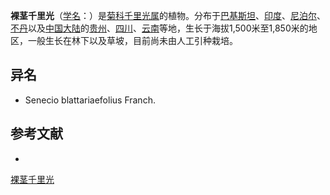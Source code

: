 {{Speciesbox
| name = 裸茎千里光
| status = 
| status_system = 
| image =
| genus = Senecio
| species = nudicaulis
| authority = Buch.-Ham. ex D. Don
}}

'''裸茎千里光'''（[[学名|学名]]：{{lang|la|''Senecio nudicaulis''}}）是[[菊科|菊科]][[千里光属|千里光属]]的植物。分布于[[巴基斯坦|巴基斯坦]]、[[印度|印度]]、[[尼泊尔|尼泊尔]]、[[不丹|不丹]]以及[[中国大陆|中国大陆]]的[[贵州|贵州]]、[[四川|四川]]、[[云南|云南]]等地，生长于海拔1,500米至1,850米的地区，一般生长在林下以及草坡，目前尚未由人工引种栽培。

== 异名 ==
* Senecio blattariaefolius Franch.

== 参考文献 ==
<div class="references-small">
* {{cite web| url =http://www.bioinfo.cn/db05/KmzwSpecies.php?action=view&id=5380| title =裸茎千里光| work =《中国高等植物数据库全库》| publisher =中国科学院微生物研究所| author =昆明植物研究所| accessdate =2009-02-25| deadurl =yes| archiveurl =https://web.archive.org/web/20160305061514/http://www.bioinfo.cn/db05/KmzwSpecies.php?action=view&id=5380| archivedate =2016-03-05| df =}}
</div>
{{Taxonbar|from=Q15231792}}

[[Category:千里光属|裸茎千里光]]


{{植物小作品}}